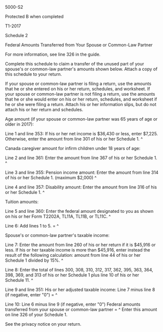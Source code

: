 ﻿5000-S2 
 
Protected B when completed 
 
T1-2017 
 
Schedule 2 
 
Federal Amounts Transferred from Your Spouse or Common-Law Partner 
 
For more information, see line 326 in the guide. 
 
Complete this schedule to claim a transfer of the unused part of your 
spouse's or common-law partner's amounts shown below. Attach a copy of this 
schedule to your return. 
 
If your spouse or common-law partner is filing a return, use the amounts that 
he or she entered on his or her return, schedules, and worksheet. If your 
spouse or common-law partner is not filing a return, use the amounts that he 
or she would enter on his or her return, schedules, and worksheet if he or 
she were filing a return. Attach his or her information slips, but do not 
attach his or her return and schedules. 
 
Age amount (if your spouse or common-law partner was 65 years of age or older 
in 2017): 
 
Line 1 and line 353: If his or her net income is $36,430 or less, enter 
$7,225. Otherwise, enter the amount from line 301 of his or her Schedule 1. ^
 
Canada caregiver amount for infirm children under 18 years of age: 
 
Line 2 and line 361: Enter the amount from line 367 of his or her Schedule 1. 
^
 
Line 3 and line 355: Pension income amount: Enter the amount from line 314 of 
his or her Schedule 1. (maximum $2,000) ^
 
Line 4 and line 357: Disability amount: Enter the amount from line 316 of his 
or her Schedule 1. ^
 
Tuition amounts: 
 
Line 5 and line 360: Enter the federal amount designated to you as shown on 
his or her Form T2202A, TL11A, TL11B, or TL11C. ^
 
Line 6: Add lines 1 to 5. = ^
 
Spouse's or common-law partner's taxable income: 
 
Line 7: Enter the amount from line 260 of his or her return if it is $45,916 
or less. If his or her taxable income is more than $45,916, enter instead the 
result of the following calculation: amount from line 44 of his or her 
Schedule 1 divided by 15%. ^
 
Line 8: Enter the total of lines 300, 308, 310, 312, 317, 362, 395, 363, 364, 
398, 369, and 313 of his or her Schedule 1 plus line 10 of his or her 
Schedule 11. ^
 
Line 9 and line 351: His or her adjusted taxable income: Line 7 minus line 8 
(if negative, enter "0") = ^
 
Line 10: Line 6 minus line 9 (if negative, enter "0") Federal amounts 
transferred from your spouse or common-law partner = ^
Enter this amount on line 326 of your Schedule 1. 
 
See the privacy notice on your return.
